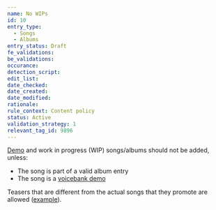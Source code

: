 ```yaml
---
name: No WIPs
id: 10
entry_type:
  - Songs
  - Albums
entry_status: Draft
fe_validations:
be_validations:
occurance:
detection_script:
edit_list:
date_checked:
date_created:
date_modified:
rationale:
rule_context: Content policy
status: Active
validation_strategy: 1
relevant_tag_id: 9896
---
```

[Demo](https://vocadb.net/T/9896) and work in progress (WIP) songs/albums should not be added, unless:
- The song is part of a valid album entry 
- The song is a [voicebank demo](https://vocadb.net/T/89)

Teasers that are different from the actual songs that they promote are allowed ([example](https://vocadb.net/S/588175)).
